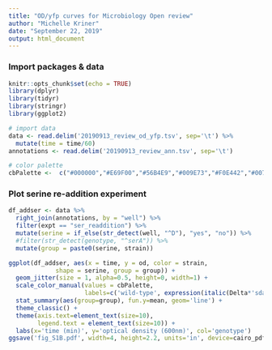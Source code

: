 ---
title: "OD/yfp curves for Microbiology Open review"
author: "Michelle Kriner"
date: "September 22, 2019"
output: html_document
---

### Import packages & data
```{r setup, include=FALSE}
knitr::opts_chunk$set(echo = TRUE)
library(dplyr)
library(tidyr)
library(stringr)
library(ggplot2)

# import data
data <- read.delim('20190913_review_od_yfp.tsv', sep='\t') %>%
  mutate(time = time/60)
annotations <- read.delim('20190913_review_ann.tsv', sep='\t')

# color palette
cbPalette <-  c("#000000","#E69F00","#56B4E9","#009E73","#F0E442","#0072B2","#D55E00")
```
### Plot serine re-addition experiment
```{r}
df_addser <- data %>%
  right_join(annotations, by = "well") %>% 
  filter(expt == "ser_readdition") %>% 
  mutate(serine = if_else(str_detect(well, "^D"), "yes", "no")) %>% 
  #filter(str_detect(genotype, "^serA")) %>%
  mutate(group = paste0(serine, strain))

ggplot(df_addser, aes(x = time, y = od, color = strain, 
             shape = serine, group = group)) +
  geom_jitter(size = 1, alpha=0.5, height=0, width=1) +
  scale_color_manual(values = cbPalette,
                     labels=c('wild-type', expression(italic(Delta*'sdaCB')))) +
  stat_summary(aes(group=group), fun.y=mean, geom='line') +
  theme_classic() +
  theme(axis.text=element_text(size=10),
        legend.text = element_text(size=10)) +
  labs(x='time (min)', y='optical density (600nm)', col='genotype')
ggsave('fig_S1B.pdf', width=4, height=2.2, units='in', device=cairo_pdf)
```

